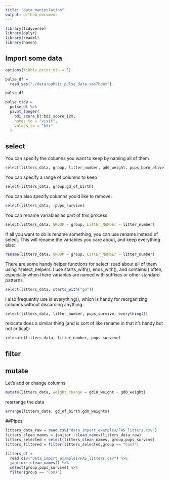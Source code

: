 ```yaml
---
title: "data_manipulation"
output: github_document
---
```


```r
library(tidyverse)
library(dplyr) 
library(readxl)
library(haven)
```

## Import some data


```r
options(tibble.print_min = 5)

pulse_df = 
  read_sas("./data/public_pulse_data.sas7bdat")
```

```r
pulse_df

pulse_tidy = 
  pulse_df %>%
  pivot_longer(
    bdi_score_bl:bdi_score_12m,
    names_to = "visit",
    values_to = "bdi"
  )


```

## select

You can specify the columns you want to keep by naming all of them
```r
select(litters_data, group, litter_number, gd0_weight, pups_born_alive)
```

You can specify a range of columns to keep

```r
select(litters_data, group:gd_of_birth)
```

You can also specify columns you’d like to remove:

```r
select(litters_data, -pups_survive)
```

You can rename variables as part of this process:

```r
select(litters_data, GROUP = group, LiTtEr_NuMbEr = litter_number)
```

If all you want to do is rename something, you can use rename instead of select. This will rename the variables you care about, and keep everything else:

```r
rename(litters_data, GROUP = group, LiTtEr_NuMbEr = litter_number)
```

There are some handy helper functions for select; read about all of them using ?select_helpers. I use starts_with(), ends_with(), and contains() often, especially when there variables are named with suffixes or other standard patterns

```r
select(litters_data, starts_with("gd"))
```

I also frequently use is everything(), which is handy for reorganizing columns without discarding anything:

```r
select(litters_data, litter_number, pups_survive, everything())
```

relocate does a similar thing (and is sort of like rename in that it’s handy but not critical):

```r
relocate(litters_data, litter_number, pups_survive)
```

## filter

## mutate

Let's add or change columns

```r
mutate(litters_data, weight_change = gd18_weight - gd0_weight)
```

rearrange the data

```r
arrange(litters_data, gd_of_birth,gd0_weights)
```

##Pipes

```r
litters_data_raw = read.csv("data_import_examples/FAS_litters.csv")
litters_clean_names = janitor::clean_names(litters_data_raw)
litters_selected = select(litters_clean_names, group,pups_survive)
litters_filtered = filter(litters_selected,group == "Con7")

litters_df = 
  read.csv("data_import_examples/FAS_litters.csv") %>%
  janitor::clean_names() %>%
  select(group,pups_survive) %>%
  filter(group == "Con7")
  
```

